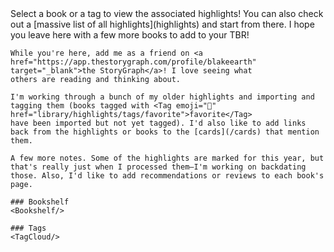 
<Layout title="Library">
    Select a book or a tag to view the associated highlights! You can also check out a [massive list of all highlights](highlights) and start from there. I hope
    you leave here with a few more books to add to your TBR!

    While you're here, add me as a friend on <a href="https://app.thestorygraph.com/profile/blakeearth" target="_blank">the StoryGraph</a>! I love seeing what
    others are reading and thinking about.

    I'm working through a bunch of my older highlights and importing and tagging them (books tagged with <Tag emoji="📑" href="library/highlights/tags/favorite">favorite</Tag>
    have been imported but not yet tagged). I'd also like to add links back from the highlights or books to the [cards](/cards) that mention them. 
    
    A few more notes. Some of the highlights are marked for this year, but that's really just when I processed them—I'm working on backdating
    those. Also, I'd like to add recommendations or reviews to each book's page.

    ### Bookshelf
    <Bookshelf/>
    
    ### Tags
    <TagCloud/>
</Layout>
